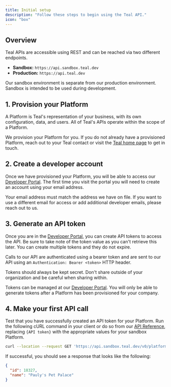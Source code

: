 ```yaml
---
title: Initial setup
description: "Follow these steps to begin using the Teal API."
icon: "box"
---
```


## Overview

Teal APIs are accessible using REST and can be reached via two different endpoints.

- **Sandbox:** `https://api.sandbox.teal.dev`
- **Production:** `https://api.teal.dev`

Our sandbox environment is separate from our production environment. Sandbox is intended to be used during development.

## 1. Provision your Platform

A Platform is Teal's representation of your business, with its own configuration, data, and users. All of Teal's APIs operate within the scope of a Platform.

We provision your Platform for you. If you do not already have a provisioned Platform, reach out to your Teal contact or visit the [Teal home page](https://teal.dev) to get in touch.

## 2. Create a developer account

Once we have provisioned your Platform, you will be able to access our [Developer Portal](https://developer.teal.dev/). The first time you visit the portal you will need to create an account using your email address.

<Note>
  Your email address must match the address we have on file. If you want to use a
  different email for access or add additional developer emails, please reach
  out to us.
</Note>

## 3. Generate an API token

Once you are in the [Developer Portal](https://developer.teal.dev/), you can create API tokens to access the API. 
Be sure to take note of the token value as you can't retrieve this later. You can create multiple tokens and they do not expire.

Calls to our API are authenticated using a bearer token and are sent to our API using an `Authentication: Bearer <token>` HTTP header.

<Warning>
  Tokens should always be kept secret. Don't share outside of your organization
  and be careful when sharing within.
</Warning>

Tokens can be managed at our [Developer Portal](https://developer.teal.dev/). You will only be able to generate tokens after a Platform has been provisioned for your company.

## 4. Make your first API call

Test that you have successfully created an API token for your Platform. Run the following cURL command in your client or do so from our [API Reference](/api-reference/authentication), replacing `{API token}` with the appropriate values for your sandbox Platform.

```bash Shell
curl --location --request GET 'https://api.sandbox.teal.dev/v0/platform' --header 'Authorization: Bearer {API token}'
```

If successful, you should see a response that looks like the following:

```json JSON
{
  "id": 18327,
  "name": "Pauly's Pet Palace"
}
```
